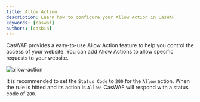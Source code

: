 ```yaml
---
title: Allow Action
description: Learn how to configure your Allow Action in CasWAF.
keywords: [caswaf]
authors: [casbin]
---
```

CasWAF provides a easy-to-use Allow Action feature to help you control the access of your website. You can add Allow Actions to allow specific requests to your website.

![allow-action](/img/actions/allow-action.jpg)

It is recommended to set the `Status Code` to `200` for the `Allow` action. When the rule is hitted and its action is `Allow`, CasWAF will respond with a status code of `200`.
